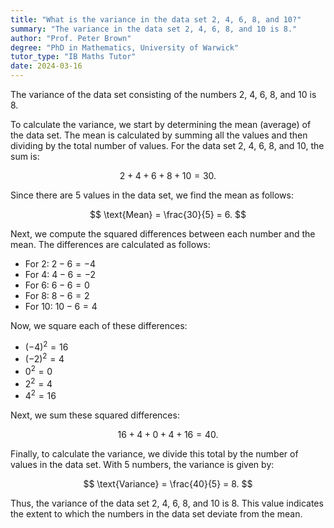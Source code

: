 ```yaml
---
title: "What is the variance in the data set 2, 4, 6, 8, and 10?"
summary: "The variance in the data set 2, 4, 6, 8, and 10 is 8."
author: "Prof. Peter Brown"
degree: "PhD in Mathematics, University of Warwick"
tutor_type: "IB Maths Tutor"
date: 2024-03-16
---
```


The variance of the data set consisting of the numbers $2$, $4$, $6$, $8$, and $10$ is $8$.

To calculate the variance, we start by determining the mean (average) of the data set. The mean is calculated by summing all the values and then dividing by the total number of values. For the data set $2$, $4$, $6$, $8$, and $10$, the sum is:

$$
2 + 4 + 6 + 8 + 10 = 30.
$$

Since there are $5$ values in the data set, we find the mean as follows:

$$
\text{Mean} = \frac{30}{5} = 6.
$$

Next, we compute the squared differences between each number and the mean. The differences are calculated as follows:

- For $2$: $2 - 6 = -4$
- For $4$: $4 - 6 = -2$
- For $6$: $6 - 6 = 0$
- For $8$: $8 - 6 = 2$
- For $10$: $10 - 6 = 4$

Now, we square each of these differences:

- $(-4)^2 = 16$
- $(-2)^2 = 4$
- $0^2 = 0$
- $2^2 = 4$
- $4^2 = 16$

Next, we sum these squared differences:

$$
16 + 4 + 0 + 4 + 16 = 40.
$$

Finally, to calculate the variance, we divide this total by the number of values in the data set. With $5$ numbers, the variance is given by:

$$
\text{Variance} = \frac{40}{5} = 8.
$$

Thus, the variance of the data set $2$, $4$, $6$, $8$, and $10$ is $8$. This value indicates the extent to which the numbers in the data set deviate from the mean.
    